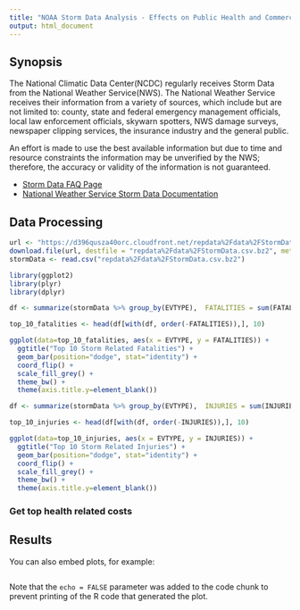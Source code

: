 ```yaml
---
title: "NOAA Storm Data Analysis - Effects on Public Health and Commerce"
output: html_document
---
```


## Synopsis
The National Climatic Data Center(NCDC) regularly receives Storm Data from the National Weather Service(NWS).  The National Weather Service receives their information from a variety of sources, which include but are not limited to: county, state and federal emergency management officials, local law enforcement officials, skywarn spotters, NWS damage surveys, newspaper clipping services, the insurance industry and the general public.

An effort is made to use the best available information but due to time and resource constraints the information may be unverified by the NWS; therefore, the accuracy or validity of the information is not guaranteed.

* [Storm Data FAQ Page](https://d396qusza40orc.cloudfront.net/repdata%2Fpeer2_doc%2FNCDC%20Storm%20Events-FAQ%20Page.pdf)  
* [National Weather Service Storm Data Documentation](https://d396qusza40orc.cloudfront.net/repdata%2Fpeer2_doc%2Fpd01016005curr.pdf)  

## Data Processing

```r
url <- "https://d396qusza40orc.cloudfront.net/repdata%2Fdata%2FStormData.csv.bz2"
download.file(url, destfile = "repdata%2Fdata%2FStormData.csv.bz2", method = "curl")
stormData <- read.csv("repdata%2Fdata%2FStormData.csv.bz2")
```

```r
library(ggplot2)
library(plyr)
library(dplyr)

df <- summarize(stormData %>% group_by(EVTYPE),  FATALITIES = sum(FATALITIES))

top_10_fatalities <- head(df[with(df, order(-FATALITIES)),], 10)

ggplot(data=top_10_fatalities, aes(x = EVTYPE, y = FATALITIES)) + 
  ggtitle("Top 10 Storm Related Fatalities") +
  geom_bar(position="dodge", stat="identity") + 
  coord_flip() + 
  scale_fill_grey() + 
  theme_bw() +
  theme(axis.title.y=element_blank())

df <- summarize(stormData %>% group_by(EVTYPE),  INJURIES = sum(INJURIES))

top_10_injuries <- head(df[with(df, order(-INJURIES)),], 10)

ggplot(data=top_10_injuries, aes(x = EVTYPE, y = INJURIES)) + 
  ggtitle("Top 10 Storm Related Injuries") +
  geom_bar(position="dodge", stat="identity") + 
  coord_flip() + 
  scale_fill_grey() + 
  theme_bw() +
  theme(axis.title.y=element_blank())

```  

### Get top health related costs
## Results



You can also embed plots, for example:

```r
```

Note that the `echo = FALSE` parameter was added to the code chunk to prevent printing of the R code that generated the plot.
